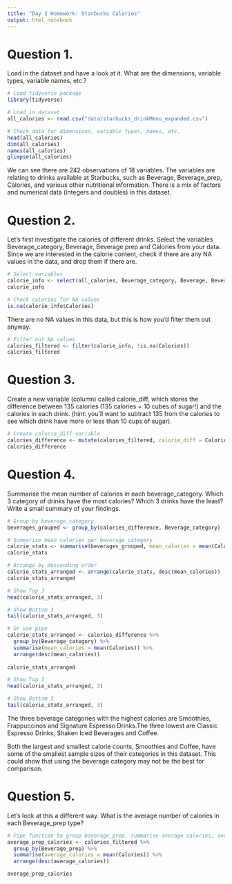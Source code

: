 ```yaml
---
title: "Day 2 Homework: Starbucks Calories"
output: html_notebook
---
```


# Question 1.

Load in the dataset and have a look at it. What are the dimensions, variable types, variable names, etc.?

```r
# Load tidyverse package
library(tidyverse)

# Load in dataset
all_calories <- read.csv("data/starbucks_drinkMenu_expanded.csv")
```

```r
# Check data for dimensions, variable types, names, etc.
head(all_calories)
dim(all_calories)
names(all_calories)
glimpse(all_calories)
```
We can see there are 242 observations of 18 variables.
The variables are relating to drinks available at Starbucks, such as Beverage, Beverage_prep, Calories, and various other nutritional information.
There is a mix of factors and numerical data (integers and doubles) in this dataset.



# Question 2.

Let’s first investigate the calories of different drinks. Select the variables Beverage_category, Beverage, Beverage prep and Calories from your data. Since we are interested in the calorie content, check if there are any NA values in the data, and drop them if there are.

```r
# Select variables
calorie_info <- select(all_calories, Beverage_category, Beverage, Beverage_prep, Calories)
calorie_info
```

```r
# Check calories for NA values
is.na(calorie_info$Calories)
```
There are no NA values in this data, but this is how you'd filter them out anyway.

```r
# Filter out NA values
calories_filtered <- filter(calorie_info, !is.na(Calories))
calories_filtered
```



# Question 3.

Create a new variable (column) called calorie_diff, which stores the difference between 135 calories (135 calories = 10 cubes of sugar!) and the calories in each drink. (hint: you’ll want to subtract 135 from the calories to see which drink have more or less than 10 cups of sugar).

```r
# Create calorie_diff variable
calories_difference <- mutate(calories_filtered, calorie_diff = Calories - 135)
calories_difference
```


# Question 4.

Summarise the mean number of calories in each beverage_category. Which 3 category of drinks have the most calories? Which 3 drinks have the least? Write a small summary of your findings.

```r
# Group by beverage_category
beverages_grouped <- group_by(calories_difference, Beverage_category)

# Summarise mean calories per beverage_category
calorie_stats <- summarise(beverages_grouped, mean_calories = mean(Calories))
calorie_stats

# Arrange by descending order
calorie_stats_arranged <- arrange(calorie_stats, desc(mean_calories))
calorie_stats_arranged

# Show Top 3
head(calorie_stats_arranged, 3)

# Show Bottom 3
tail(calorie_stats_arranged, 3)
```
```r
# Or use pipe
calorie_stats_arranged <- calories_difference %>%
  group_by(Beverage_category) %>%
  summarise(mean_calories = mean(Calories)) %>%
  arrange(desc(mean_calories))
  
calorie_stats_arranged

# Show Top 3
head(calorie_stats_arranged, 3)

# Show Bottom 3
tail(calorie_stats_arranged, 3)
```


The three beverage categories with the highest calories are Smoothies, Frappuccinos and Signature Espresso Drinks.The three lowest are Classic Espresso Drinks, Shaken Iced Beverages and Coffee.

Both the largest and smallest calorie counts, Smoothies and Coffee, have some of the smallest sample sizes of their categories in this dataset. This could show that using the beverage category may not be the best for comparison.

# Question 5.

Let’s look at this a different way. What is the average number of calories in each Beverage_prep type?

```r
# Pipe function to group beverage_prep, summarise average calories, and arrange descending by calories
average_prep_calories <- calories_filtered %>%
  group_by(Beverage_prep) %>%
  summarise(average_calories = mean(Calories)) %>%
  arrange(desc(average_calories))

average_prep_calories
```

